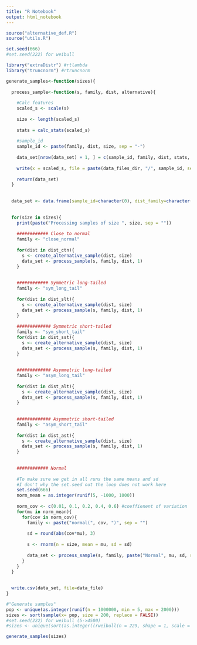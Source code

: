 ```yaml
---
title: "R Notebook"
output: html_notebook
---
```


```r
source("alternative_def.R")
source("utils.R")

```

```r

set.seed(666)
#set.seed(222) for weibull

library("extraDistr") #rtlambda 
library("truncnorm") #rtruncnorm

generate_samples<-function(sizes){
  
  process_sample<-function(s, family, dist, alternative){
    
    #Calc features
    scaled_s <- scale(s)
 
    size <- length(scaled_s)
    
    stats = calc_stats(scaled_s)
    
    #sample_id
    sample_id <- paste(family, dist, size, sep = "-")
    
    data_set[nrow(data_set) + 1, ] = c(sample_id, family, dist, stats, alternative)
    
    write(x = scaled_s, file = paste(data_files_dir, "/", sample_id, sep = ""), ncolumns = 1)
    
    return(data_set)
  }
  
  
  data_set <- data.frame(sample_id=character(0), dist_family=character(0), dist=character(0), size=integer(0), mean=numeric(0), median=numeric(0), mean_median=numeric(0), sd=numeric(0), skewness=numeric(0), kurtosis=numeric(0), outliers_minor=integer(0), outliers_extream=integer(0), sigma_1_ratio=numeric(0), sigma_2_ratio=numeric(0), sigma_3_ratio=numeric(0), alternative=integer(0), stringsAsFactors = FALSE) 
 
  
  for(size in sizes){
    print(paste("Processing samples of size ", size, sep = ""))
    
    ############ Close to normal
    family <- "close_normal"
    
    for(dist in dist_ctn){
      s <- create_alternative_sample(dist, size)
      data_set <- process_sample(s, family, dist, 1)
    }
    
  
    ############ Symmetric long-tailed
    family <- "sym_long_tail"
    
    for(dist in dist_slt){
      s <- create_alternative_sample(dist, size)
      data_set <- process_sample(s, family, dist, 1)
    }
   
    ############# Symmetric short-tailed
    family <- "sym_short_tail"
    for(dist in dist_sst){
      s <- create_alternative_sample(dist, size)
      data_set <- process_sample(s, family, dist, 1)
    }
    
   
    ############# Asymmetric long-tailed
    family <- "asym_long_tail"
    
    for(dist in dist_alt){
      s <- create_alternative_sample(dist, size)
      data_set <- process_sample(s, family, dist, 1)
    }
  
    
    ############# Asymmetric short-tailed
    family <- "asym_short_tail"
    
    for(dist in dist_ast){
      s <- create_alternative_sample(dist, size)
      data_set <- process_sample(s, family, dist, 1)
    }
    
   
    ############ Normal
     
    #To make sure we get in all runs the same means and sd 
    #I don't why the set.seed out the loop does not work here 
    set.seed(666)
    norm_mean = as.integer(runif(5, -1000, 1000))
    
    norm_cov <- c(0.01, 0.1, 0.2, 0.4, 0.6) #coeffienent of variation
    for(mu in norm_mean){
      for(cov in norm_cov){
        family <- paste("normal(", cov, ")", sep = "")
        
        sd = round(abs(cov*mu), 3)
        
        s <- rnorm(n = size, mean = mu, sd = sd)
      
        data_set <- process_sample(s, family, paste("Normal", mu, sd, sep = "_"), 0)   
      }
    }
  }
  
  
  write.csv(data_set, file=data_file)
}

#"Generate samples"
pop <- unique(as.integer(runif(n = 1000000, min = 5, max = 2000)))
sizes <- sort(sample(x= pop, size = 200, replace = FALSE))
#set.seed(222) for weibull (5->4500)
#sizes <- unique(sort(as.integer((rweibull(n = 229, shape = 1, scale = 5)*100 + 5))))

generate_samples(sizes)

```
